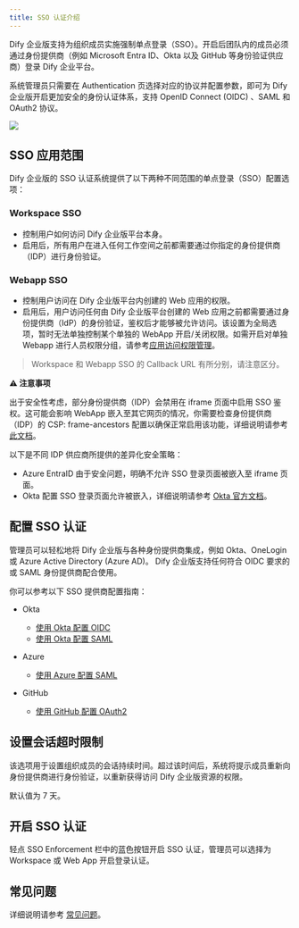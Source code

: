 ```yaml
---
title: SSO 认证介绍
---
```


Dify 企业版支持为组织成员实施强制单点登录（SSO）。开启后团队内的成员必须通过身份提供商（例如 Microsoft Entra ID、Okta 以及 GitHub 等身份验证供应商）登录 Dify 企业平台。

系统管理员只需要在 Authentication 页选择对应的协议并配置参数，即可为 Dify 企业版开启更加安全的身份认证体系，支持 OpenID Connect (OIDC) 、SAML 和 OAuth2 协议。

![](https://assets-docs.dify.ai/2025/02/aeabd2233beab3b4fd1f879e16631437.png)

## SSO 应用范围

Dify 企业版的 SSO 认证系统提供了以下两种不同范围的单点登录（SSO）配置选项：

### Workspace SSO

* 控制用户如何访问 Dify 企业版平台本身。
* 启用后，所有用户在进入任何工作空间之前都需要通过你指定的身份提供商（IDP）进行身份验证。

### Webapp SSO

* 控制用户访问在 Dify 企业版平台内创建的 Web 应用的权限。
* 启用后，用户访问任何由 Dify 企业版平台创建的 Web 应用之前都需要通过身份提供商（IdP）的身份验证，鉴权后才能够被允许访问。该设置为全局选项，暂时无法单独控制某个单独的 WebApp 开启/关闭权限。如需开启对单独 Webapp 进行人员权限分组，请参考[应用访问权限管理](/versions/2-8-x/zh-cn/user-guide/application-publishing/permission-management)。

> Workspace 和 Webapp SSO 的 Callback URL 有所分别，请注意区分。

**⚠️ 注意事项**

出于安全性考虑，部分身份提供商（IDP）会禁用在 iframe 页面中启用 SSO 鉴权。这可能会影响 WebApp 嵌入至其它网页的情况，你需要检查身份提供商（IDP）的 CSP: frame-ancestors 配置以确保正常启用该功能，详细说明请参考[此文档](/administrator-guide/faq)。

以下是不同 IDP 供应商所提供的差异化安全策略：

* Azure EntraID 由于安全问题，明确不允许 SSO 登录页面被嵌入至 iframe 页面。
* Okta 配置 SSO 登录页面允许被嵌入，详细说明请参考 [Okta 官方文档](https://developer.okta.com/docs/guides/build-sso-integration/saml2/main/)。

## 配置 SSO 认证

管理员可以轻松地将 Dify 企业版与各种身份提供商集成，例如 Okta、OneLogin 或 Azure Active Directory (Azure AD)。 Dify 企业版支持任何符合 OIDC 要求的或 SAML 身份提供商配合使用。

你可以参考以下 SSO 提供商配置指南：

- Okta

    - [使用 Okta 配置 OIDC](/administrator-guide/sso/okta/oidc)
    - [使用 Okta 配置 SAML](/administrator-guide/sso/okta/saml)
- Azure

    - [使用 Azure 配置 SAML](/administrator-guide/sso/azure/saml)

- GitHub

    - [使用 GitHub 配置 OAuth2](/administrator-guide/sso/github/oauth2)

## 设置会话超时限制

该选项用于设置组织成员的会话持续时间。超过该时间后，系统将提示成员重新向身份提供商进行身份验证，以重新获得访问 Dify 企业版资源的权限。

默认值为 7 天。

## 开启 SSO 认证

轻点 SSO Enforcement 栏中的蓝色按钮开启 SSO 认证，管理员可以选择为 Workspace 或 Web App 开启登录认证。

## 常见问题

详细说明请参考 [常见问题](/administrator-guide/faq)。